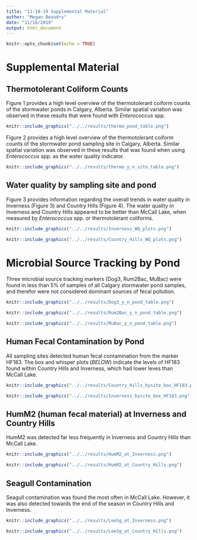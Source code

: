 ```yaml
---
title: "11-18-19 Supplemental Material"
author: "Megan Beaudry"
date: "11/18/2019"
output: html_document
---
```


```r
knitr::opts_chunk$set(echo = TRUE)
```


# __Supplemental Material__


## Thermotolerant Coliform Counts
Figure 1 provides a high level overview of the thermotolerant coiform counts of the stormwater ponds in Calgary, Alberta. Similar spatial variation was observed in these results that were found with _Enterococcus_ spp.

```r
knitr::include_graphics("../../results/thermo_pond_table.png")
```

Figure 2 provides a high level overview of the thermotolerant coiform counts of the stormwater pond sampling site in Calgary, Alberta. Similar spatial variation was observed in these results that was found when using _Enterococcus_ spp. as the water quality indicator. 

```r
knitr::include_graphics("../../results/thermo_y_n_site_table.png")
```


## Water quality by sampling site and pond 

Figure 3 provides information regarding the overall trends in water quality in Inverness (Figure 3) and Country Hills (Figure 4). The water quality in Inverness and Country Hills appeared to be better than McCall Lake, when measured by _Enterococcus_ spp. or thermotolerant coliforms. 

```r
knitr::include_graphics("../../results/Inverness_WQ_plots.png")
```


```r
knitr::include_graphics("../../results/Country_Hills_WQ_plots.png")
```


# Microbial Source Tracking by Pond
 Three microbial source tracking markers (Dog3, Rum2Bac, MuBac) were found in less than 5% of samples of all Calgary stormwater pond samples, and therefor were not considered dominant sources of fecal pollution. 
 

```r
knitr::include_graphics("../../results/Dog3_y_n_pond_table.png")
```



```r
knitr::include_graphics("../../results/Rum2Bac_y_n_pond_table.png")
```



```r
knitr::include_graphics("../../results/MuBac_y_n_pond_table.png")
```

## Human Fecal Contamination by Pond
All sampling sites detected human fecal contamination from the marker HF183. The box and whisper plots (*BELOW*) indicate the levels of HF183 found within Country Hills and Inverness, which had lower leves than McCall Lake. 


```r
knitr::include_graphics("../../results/Country_Hills_bysite_box_HF183.png")
```



```r
knitr::include_graphics("../../results/Inverness_bysite_box_HF183.png")

```



## HumM2 (human fecal material) at Inverness and Country Hills

HumM2 was detected far less frequently in Inverness and Country Hills than McCall Lake. 

```r
knitr::include_graphics("../../results/HumM2_at_Inverness.png")
```


```r
knitr::include_graphics("../../results/HumM2_at_Country_Hills.png")
```



## Seagull Contamination
Seagull contamination was found the most often in McCall Lake. However, it was also detected towards the end of the season in Country Hills and Inverness.

```r
knitr::include_graphics("../../results/LeeSg_at_Inverness.png")
```

```r
knitr::include_graphics("../../results/LeeSg_at_Country_Hills.png")
```




